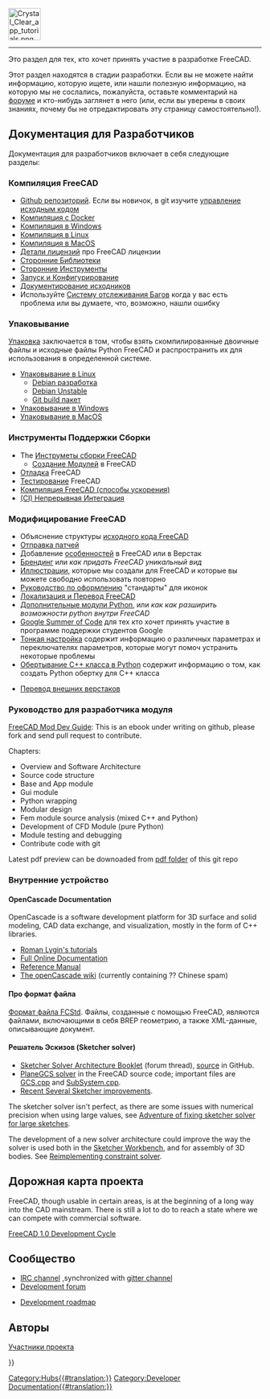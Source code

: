 <languages/>
{{TOCright}}
[[Image:Crystal_Clear_app_tutorials.png|64px]]
----

Это раздел для тех, кто хочет принять участие в разработке FreeCAD. 

Этот раздел находятся в стадии разработки. Если вы не можете найти информацию, которую ищете, или нашли полезную информацию, на которую мы не сослались, пожалуйста, оставьте комментарий на [http://forum.freecadweb.org/index.php?sid=5f84150e79db8842e277b042077097ff форуме] и кто-нибудь заглянет в него (или, если вы уверены в своих знаниях, почему бы не отредактировать эту страницу самостоятельно!).

<span id="Developer_Documentation"></span>
== Документация для Разработчиков ==

Документация для разработчиков включает в себя следующие разделы:

<span id="Compiling_FreeCAD"></span>
=== Компиляция FreeCAD ===

<div class="mw-translate-fuzzy">
* [https://github.com/FreeCAD/FreeCAD Github репозиторий]. Если вы новичок, в git изучите [[Source code management/ru|управление исходным кодом]]
* [[Compile_on_Docker/ru|Компиляция с Docker]]
* [[Compile_on_Windows/ru|Компиляция в Windows]]
* [[Compile_on_Linux/ru|Компиляция в Linux]]
* [[Compile_on_MacOS/ru|Компиляция в MacOS]]
* [[License/ru|Детали лицензий]] про FreeCAD лицензии
* [[Third Party Libraries/ru|Сторонние Библиотеки]]
* [[Third Party Tools/ru|Сторонние Инструменты]]
* [[Start up and Configuration/ru|Запуск и Конфигурирование]]
* [[Source documentation/ru|Документирование исходников]]
* Используйте [[Tracker/ru|Систему отслеживания Багов]] когда у вас есть проблема или вы думаете, что, возможно, нашли ошибку
</div>

<span id="Packaging"></span>
=== Упаковывание ===

[[Packaging|Упаковка]] заключается в том, чтобы взять скомпилированные двоичные файлы и исходные файлы Python FreeCAD и распространить их для использования в определенной системе.

* [[Linux_packaging/ru|Упаковывание в Linux]]
** [[Debian_development/ru|Debian разработка]]
** [[Debian_Unstable/ru|Debian Unstable]]
** [[Git_buildpackage/ru|Git build пакет]]
* [[Windows_packaging/ru|Упаковывание в Windows]]
* [[MacOS_packaging/ru|Упаковывание в MacOS]]

<span id="Build_Support_Tools"></span>
=== Инструменты Поддержки Сборки ===

<div class="mw-translate-fuzzy">
* The [[FreeCAD Build Tool/ru|Инструметы сборки FreeCAD]]
** [[Module_Creation/ru|Создание Модулей]] в FreeCAD
* [[Debugging/ru|Отладка]] FreeCAD
* [[Testing/ru|Тестирование]] FreeCAD
* [[Compiling (Speeding up)/ru|Компиляция FreeCAD (способы ускорения)]]
* [[Continuous Integration/ru|(CI) Непрерывная Интеграция]]
</div>

<span id="Modifying_FreeCAD"></span>
=== Модифицирование FreeCAD ===

<div class="mw-translate-fuzzy">
* Объяснение структуры [[The FreeCAD source code/ru|исходного кода FreeCAD]]
* [[Tracker/ru#Отправка патчей|Отправка патчей]]
* Добавление [[Gui Command/ru|особенностей]] в FreeCAD или в Верстак
* [[Branding/ru|Брендинг]] или ''как придать FreeCAD уникальный вид''
* [[Artwork/ru|Иллюстрации]], которые мы создали для FreeCAD и которые вы можете свободно использовать повторно
* [[Artwork_Guidelines/ru|Руководство по оформлению]] "стандарты" для иконок
* [[Localisation/ru|Локализация и Перевод FreeCAD]]
* [[Extra python modules/ru|Дополнительные модули Python]], или ''как как разширить возможности python внутри FreeCAD''
* [[Google Summer of Code|Google Summer of Code]] для тех кто хочет принять участие в программе поддержки студентов Google
* [[Fine-tuning/ru|Тонкая настройка]] содержит информацию о различных параметрах и переключателях параметров, которые могут помоч устранить некоторые проблемы
* [[Wrapping_a_Cplusplus_class_in_Python/ru|Обертывание C++ класса в Python]] содержит информацию о том, как создать Python обертку для C++ класса
</div>

* [[Translating an external workbench/ru|Перевод внешних верстаков]]

<span id="Module_developer&#039;s_guide"></span>
=== Руководство для разработчика модуля ===

[https://github.com/qingfengxia/FreeCAD_Mod_Dev_Guide FreeCAD Mod Dev Guide]: This is an ebook under writing on github, please fork and send pull request to contribute.

Chapters:
* Overview and Software Architecture
* Source code structure
* Base and App module
* Gui module
* Python wrapping
* Modular design
* Fem module source analysis (mixed C++ and Python)
* Development of CFD Module (pure Python)
* Module testing and debugging
* Contribute code with git

Latest pdf preview can be downoaded from [https://github.com/qingfengxia/FreeCAD_Mod_Dev_Guide/tree/master/pdf pdf folder] of this git repo

<span id="Internals"></span>
=== Внутренние устройство ===

==== OpenCascade Documentation ====

OpenCascade is a software development platform for 3D surface and solid modeling, CAD data exchange, and visualization, mostly in the form of C++ libraries.

* [http://opencascade.wikidot.com/romansarticles Roman Lygin's tutorials]
* [https://dev.opencascade.org/cdoc/overview/html/index.html Full Online Documentation]
* [https://dev.opencascade.org/doc/refman/html/index.html Reference Manual]
* [http://opencascade.wikidot.com The openCascade wiki] (currently containing ?? Chinese spam)

<span id="File_format"></span>
==== Про формат файла ====

<div class="mw-translate-fuzzy">
[[File_Format_FCStd|Формат файла FCStd]]. Файлы, созданные с помощью FreeCAD, являются {{incode|.zip}} файлами, включающими в себя BREP геометрию, а также XML-данные, описывающие документ.
</div>

<span id="Sketcher_solver"></span>
==== Решатель Эскизов (Sketcher solver) ====

* [https://forum.freecadweb.org/viewtopic.php?f=10&t=36355 Sketcher Solver Architecture Booklet] (forum thread), [https://github.com/abdullahtahiriyo/FreeCADBooks/tree/master/FreeCAD_Solver_Architecture source] in GitHub.
* [https://github.com/FreeCAD/FreeCAD/blob/master/src/Mod/Sketcher/App/planegcs/ PlaneGCS solver] in the FreeCAD source code; important files are [https://github.com/FreeCAD/FreeCAD/blob/master/src/Mod/Sketcher/App/planegcs/GCS.cpp GCS.cpp] and [https://github.com/FreeCAD/FreeCAD/blob/master/src/Mod/Sketcher/App/planegcs/SubSystem.cpp SubSystem.cpp].
* [https://forum.freecadweb.org/viewtopic.php?f=9&t=29192 Recent Several Sketcher improvements].

The sketcher solver isn't perfect, as there are some issues with numerical precision when using large values, see [https://forum.freecadweb.org/viewtopic.php?f=10&t=40502 Adventure of fixing sketcher solver for large sketches].

The development of a new solver architecture could improve the way the solver is used both in the [[Sketcher Workbench|Sketcher Workbench]], and for assembly of 3D bodies. See [https://forum.freecadweb.org/viewtopic.php?f=20&t=40525 Reimplementing constraint solver].

<span id="Roadmap"></span>
== Дорожная карта проекта ==

FreeCAD, though usable in certain areas, is at the beginning of a long way into the CAD mainstream. There is still a lot to do 
to reach a state where we can compete with commercial software.

[[FreeCAD_1.0_Development_Cycle|FreeCAD 1.0 Development Cycle]]

<span id="Community"></span>
== Сообщество ==

* [ircs://irc.libera.chat:6697/freecad IRC channel] ,synchronized with [https://gitter.im/FreeCAD/FreeCAD gitter channel]
* [https://forum.freecad.org/viewforum.php?f=6 Development forum]

* [[Development roadmap|Development roadmap]]

== Авторы ==
[[Contributors/ru|Участники проекта]]

{{Userdocnavi{{#translation:}}}}
[[Category:Hubs{{#translation:}}]]
[[Category:Developer Documentation{{#translation:}}]]